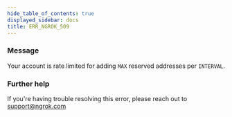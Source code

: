 ```yaml
---
hide_table_of_contents: true
displayed_sidebar: docs
title: ERR_NGROK_509
---
```


### Message

Your account is rate limited for adding `MAX` reserved addresses per `INTERVAL`.

<ErrorDetails />

### Further help

If you're having trouble resolving this error, please reach out to [support@ngrok.com](mailto:support@ngrok.com?subject=Help%20with%20ERR_NGROK_509)
